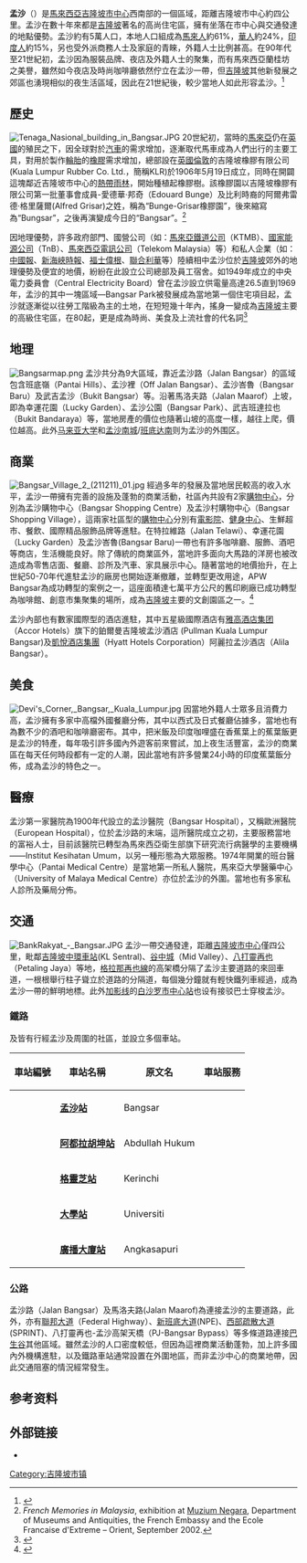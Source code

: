 {{Infobox settlement
| name                    = 孟沙
| official_name            = Bangsar
| other_name              = 
| settlement_type         = [[聯邦直轄區|聯邦直轄區]][[吉隆坡|吉隆坡市]]的次分區
<!-- transliteration(s) -->
| translit_lang1          =其他文字
| translit_lang1_type     =[[爪夷文|爪夷文]]
| translit_lang1_info     = {{Script|Arab|بڠسر}} 
| translit_lang1_type1    =[[淡米尔文|淡米尔文]]
| translit_lang1_info1    ={{lang|ta|பாங்சர்}}
<!-- images, nickname, motto -->
| image_skyline           = File:Bangsar 2.jpg
| image_caption           =孟沙天際線
| image_flag               = Flag of Kuala Lumpur, Malaysia.svg
| flag_size                = 140px
| flag_link                  =  
| image_shield            = Seal of Kuala Lumpur.svg
| shield_size                = 100x80px
| shield_link                =  
| etymology               = 
| nickname                =
| motto                   = {{lang|ms|Bersedia Menyumbang, Bandar Raya Cemerlang}}<ref>{{cite web|url=http://www.dbkl.gov.my/index.php?option=com_content&view=article&id=122&Itemid=1009&lang=ms|title=Portal Rasmi Dewan Bandaraya Kuala Lumpur|website=www.dbkl.gov.my|accessdate=2020-05-20|archive-date=2020-05-06|archive-url=https://web.archive.org/web/20200506142950/http://www.dbkl.gov.my/index.php?option=com_content&view=article&id=122&Itemid=1009&lang=ms|dead-url=yes}}</ref><br>''{{lang|en|Ready to Contribute towards an Excellent City}}''<br />“准备为一个优秀的城市做出贡献”
<!-- maps and coordinates -->
| image_map               = 
| mapsize                 =
| map_alt                 =
| map_caption             = 
| pushpin_map             = Malaysia Kuala Lumpur#Malaysia<!-- name of a location map as per Template:Location_map -->
| pushpin_map_caption     = '''孟沙'''在[[吉隆坡|吉隆坡]]和[[马来西亚|马来西亚]]的位置
| pushpin_label_position  = <!-- position of the pushpin label: left, right, top, bottom, none -->
| coordinates             = {{coord|3|7|51|N|101|40|10|E|region:MY|display=inline,title}}
<!-- location -->
| subdivision_type        = [[世界政区索引|国家]]
| subdivision_name        = {{flag|马来西亚}}
| subdivision_type1       = [[马来西亚州属|联邦直辖区]]
| subdivision_name1       = {{flag|Kuala Lumpur}}
| subdivision_type2       = [[马来西亚选区列表|选区]]
| subdivision_name2       = {{pc|班底谷}}
<!-- established -->
| established_title       = 设立
| established_date        = 
| established_title1      = 
| established_date1       = 
| established_title2      = 
| established_date2       = 
<!-- seat, smaller parts -->
| parts_type              = [[马来西亚地方政府|地方政府]]
| parts_style             = <!-- list, coll (collapsed list), para (paragraph format) -->
| parts                   = [[吉隆坡市政局|吉隆坡市政局]]
<!-- government type, leaders -->
| leader_title            = {{tsl|en|Mayor of Kuala Lumpur|吉隆坡市长|市长}}
| leader_name             = 诺希山·阿末达兰
| leader_title1            = 秘书
| leader_name1             = 
<!-- area -->
| area_footnotes          = 
| area_total_km2          = 
| area_note               = 
<!-- population -->
| population_footnotes    =  
| population_as_of        = 
| population_total        = 
| pop_est_footnotes       = 
| pop_est_as_of           =
| population_est          = 
| population_rank         = 
| population_density_km2  = 
| population_density_metro_km2   =
| population_density_rank        =
<!-- demographics (section 1) -->
| demographics_type1      = 人口数据
| demographics1_footnotes = <ref name="total population">{{cite web |url=http://www.statistics.gov.my/portal/download_Population/files/census2010/Taburan_Penduduk_dan_Ciri-ciri_Asas_Demografi.pdf |title=2010年马来西亚人口和房屋普查：马来西亚人口分布 |publisher=马来西亚国家统计局 |accessdate=2012-04-19 |deadurl=yes |archiveurl=https://web.archive.org/web/20140522234002/http://www.statistics.gov.my/portal/download_Population/files/census2010/Taburan_Penduduk_dan_Ciri-ciri_Asas_Demografi.pdf |archivedate=2014-05-22 |date=2010年更新 }}</ref><!-- for references: use <ref> tags -->
| demographics1_title1    = 
| demographics1_info1     = 
<!-- time zone(s) -->
| timezone               =[[马来西亚标准时间|马来西亚标准时间]]
| utc_offset             = +8
<!-- postal codes, area code -->
| postal_code_type        = [[马来西亚邮政编码|邮政编码]]
| postal_code             = '''59000'''
| area_code_type          = {{tsl|en|Telephone numbers in Malaysia|马来西亚电话区号|电话区号}}
| area_code               = +6-03 22
| registration_plate_type = [[馬來西亞車輛號牌|車牌編碼]]
| registration_plate      = V或W
<!-- website, footnotes -->
| website                 = {{URL|www.dbkl.gov.my}}<!-- {{URL|example.com}} -->
| footnotes                 = 
}}

'''孟沙'''（{{lang-ms|Bangsar}}）是[[馬來西亞|馬來西亞]][[吉隆坡|吉隆坡]][[吉隆坡市中心|市中心]]西南部的一個區域，距離吉隆坡市中心約四公里。孟沙在數十年來都是[[吉隆坡|吉隆坡]]著名的高尚住宅區，擁有坐落在市中心與交通發達的地點優勢。孟沙約有5萬人口，本地人口組成為[[馬來人|馬來人]]約61%，[[華人|華人]]約24%，[[印度人|印度人]]約15%，另也受外派商務人士及家庭的青睞，外籍人士比例甚高。在90年代至21世紀初，孟沙因為服裝品牌、夜店及外籍人士的聚集，而有馬來西亞蘭桂坊之美譽，雖然如今夜店及時尚咖啡廳依然佇立在孟沙一帶，但[[吉隆坡|吉隆坡]]其他新發展之郊區也湧現相似的夜生活區域，因此在21世紀後，較少當地人如此形容孟沙。<ref>{{cite web|url=https://www.enanyang.my/%E5%9C%B0%E4%BA%A7/%E5%AD%9F%E6%B2%99%E4%BE%9D%E7%84%B6%E7%94%9F%E7%8C%9B|title=孟沙依然生猛|date=2016-09-03 |publisher=南洋網}}</ref>

==歷史==
[[File:Tenaga_Nasional_building_in_Bangsar.JPG|left]]
20世紀初，當時的[[馬來亞|馬來亞]]仍在[[英國|英國]]的殖民之下，因全球對於[[汽車|汽車]]的需求增加，逐漸取代馬車成為人們出行的主要工具，對用於製作[[輪胎|輪胎]]的[[橡膠|橡膠]]需求增加，總部設在[[英國|英國]][[倫敦|倫敦]]的吉隆坡橡膠有限公司(Kuala Lumpur Rubber Co. Ltd.，簡稱KLR)於1906年5月19日成立，同時在開闢這塊鄰近吉隆坡市中心的[[熱帶雨林|熱帶雨林]]，開始種植起橡膠樹。該橡膠園以吉隆坡橡膠有限公司第一批董事會成員-愛德華·邦奇（Edouard Bunge）及比利時裔的阿爾弗雷德·格里薩爾(Alfred Grisar)之姓，稱為“Bunge-Grisar橡膠園”，後來縮寫為“Bungsar”，之後再演變成今日的“Bangsar”。<ref name="muzium">''French Memories in Malaysia'', exhibition at [[National_Museum_(Malaysia)|Muzium Negara]], Department of Museums and Antiquities, the French Embassy and the Ecole Francaise d'Extreme – Orient, September 2002.</ref>

因地理優勢，許多政府部門、國營公司（如：[[馬來亞鐵道|馬來亞鐵道公司]]（KTMB）、[[國家能源公司|國家能源公司]]（TnB）、[[馬來西亞電訊公司|馬來西亞電訊公司]]（Telekom Malaysia）等）和私人企業（如：[[中國報|中國報]]、[[新海峽時報|新海峽時報]]、[[福士偉根|福士偉根]]、[[聯合利華|聯合利華]]等）陸續相中孟沙位於[[吉隆坡|吉隆坡]]郊外的地理優勢及便宜的地價，紛紛在此設立公司總部及員工宿舍。如1949年成立的中央電力委員會（Central Electricity Board）曾在孟沙設立供電量高達26.5直到1969年，孟沙的其中一塊區域—Bangsar Park被發展成為當地第一個住宅項目起，孟沙就逐漸從以往勞工階級為主的土地，在短短幾十年內，搖身一變成為[[吉隆坡|吉隆坡]]主要的高級住宅區，在80起，更是成為時尚、美食及上流社會的代名詞<ref>{{cite web|url=https://www.sinchew.com.my/content/content_1581909.html|title=新舊孟沙向前看(三之一)。孟沙華麗身影下的庶民風情|date=2016-11-02 |publisher=星洲網}}</ref>

==地理==
[[File:Bangsarmap.png|thumb]]
孟沙共分為9大區域，靠近孟沙路（Jalan Bangsar）的區域包含班底嶺（Pantai Hills）、孟沙裡（Off Jalan Bangsar）、孟沙峇魯（Bangsar Baru）及武吉孟沙（Bukit Bangsar）等。沿著馬洛夫路（Jalan Maarof）上坡，即為幸運花園（Lucky Garden）、孟沙公園（Bangsar Park）、武吉班達拉也（Bukit Bandaraya）等，當地房產的價位也隨著山坡的高度一樣，越往上爬，價位越高。此外[[马来亚大学|马来亚大学]]和[[孟沙南城|孟沙南城]]/[[班底达南|班底达南]]则为孟沙的外围区。

==商業==
[[File:Bangsar_Village_2_(211211)_01.jpg|left]]
經過多年的發展及當地居民較高的收入水平，孟沙一帶擁有完善的設施及蓬勃的商業活動，社區內共設有2家[[購物中心|購物中心]]，分別為孟沙購物中心（Bangsar Shopping Centre）及孟沙村購物中心（Bangsar Shopping Village），這兩家社區型的[[購物中心|購物中心]]分別有[[電影院|電影院]]、[[健身中心|健身中心]]、生鮮超市、餐飲、國際精品服飾品牌等進駐。在特拉維路（Jalan Telawi）、幸運花園（Lucky Garden）及孟沙峇魯(Bangsar Baru)一帶也有許多咖啡廳、服飾、酒吧等商店，生活機能良好。除了傳統的商業區外，當地許多面向大馬路的洋房也被改造成為零售店面、餐廳、診所及汽車、家具展示中心。隨著當地的地價抬升，在上世紀50-70年代進駐孟沙的廠房也開始逐漸撤離，並轉型更改用途，APW Bangsar為成功轉型的案例之一，這座面積達七萬平方公尺的舊印刷廠已成功轉型為咖啡館、創意市集聚集的場所，成為[[吉隆坡|吉隆坡]]主要的文創園區之一。<ref>{{cite web|url=https://www.sinchew.com.my/content/content_1581916.html|title=新舊孟沙向前看(三之三)。美術印務局新詮釋|date=2016-11-02 |publisher=星洲網}}</ref>

孟沙內部也有數家國際型的酒店進駐，其中五星級國際酒店有[[雅高酒店集团|雅高酒店集团]]（Accor Hotels）旗下的鉑爾曼吉隆坡孟沙酒店 (Pullman Kuala Lumpur Bangsar)及[[凱悅酒店|凱悅酒店集團]]（Hyatt Hotels Corporation）阿麗拉孟沙酒店（Alila Bangsar）。

==美食==
[[File:Devi's_Corner,_Bangsar,_Kuala_Lumpur.jpg|left]]
因當地外籍人士眾多且消費力高，孟沙擁有多家中高檔外國餐廳分佈，其中以西式及日式餐廳佔據多，當地也有為數不少的酒吧和咖啡廳密布。其中，把米飯及印度咖哩盛在香蕉葉上的蕉葉飯更是孟沙的特產，每年吸引許多國內外遊客前來嘗試，加上夜生活豐富，孟沙的商業區在每天任何時段都有一定的人潮，因此當地有許多營業24小時的印度蕉葉飯分佈，成為孟沙的特色之一。

==醫療==
孟沙第一家醫院為1900年代設立的孟沙醫院（Bangsar Hospital），又稱歐洲醫院（European Hospital），位於孟沙路的末端，這所醫院成立之初，主要服務當地的富裕人士，目前該醫院已轉型為馬來西亞衛生部旗下研究流行病醫學的主要機構——Institut Kesihatan Umum，以另一種形態為大眾服務。1974年開業的班台醫學中心（Pantai Medical Centre）是當地第一所私人醫院，馬來亞大學醫藥中心（University of Malaya Medical Centre）亦位於孟沙的外圍。當地也有多家私人診所及藥局分佈。

==交通==
[[File:BankRakyat_-_Bangsar.JPG|left]]
孟沙一帶交通發達，距離[[吉隆坡市中心|吉隆坡市中心]]僅四公里，毗鄰[[吉隆坡中環車站|吉隆坡中環車站]](KL Sentral)、[[谷中城|谷中城]]（Mid Valley）、[[八打靈再也|八打靈再也]]（Petaling Jaya）等地，[[格拉那再也線|格拉那再也線]]的高架橋分隔了孟沙主要道路的來回車道，一根根舉行柱子聳立於道路的分隔道，每個幾分鐘就有輕快鐵列車經過，成為孟沙一帶的鮮明地標。此外[[加影线|加影线]]的[[白沙罗市中心站|白沙罗市中心站]]也设有接驳巴士穿梭孟沙。

===鐵路===
{{KLRT line|2}}及{{KLRT line|5}}皆有行經孟沙及周圍的社區，並設立多個車站。
{|class="wikitable"
|-
!車站編號||車站名稱||原文名||車站服務
|-
|{{KLRT code|KJ|16}}||'''[[孟沙站|孟沙站]]'''||Bangsar|| {{KLRT line|5}}
|-
|{{KLRT code|KD|01}}{{KLRT code|KJ|17}}||'''[[阿都拉胡坤站|阿都拉胡坤站]]'''||Abdullah Hukum|| {{KLRT line|2}} {{KLRT line|5}}  
|-
|{{KLRT code|KJ|18}}||'''[[格靈芝站|格靈芝站]]'''||Kerinchi|| {{KLRT line|5}} 
|-
|{{KLRT code|KJ|19}}||'''[[大学站_(吉隆坡)|大學站]]'''||Universiti|| {{KLRT line|5}} 
|-
|{{KLRT code|KD|02}}||'''[[廣播大廈站|廣播大廈站]]'''||Angkasapuri|| {{KLRT line|2}}
|}

===公路===
孟沙路（Jalan Bangsar）及馬洛夫路(Jalan Maarof)為連接孟沙的主要道路，此外，亦有[[聯邦大道|聯邦大道]]（Federal Highway）{{JKR|2}}、[[新班底大道|新班底大道]](NPE){{MES-E|10}}、[[西部疏散大道|西部疏散大道]](SPRINT){{MES-E|23}}、八打靈再也-孟沙高架天橋（PJ-Bangsar Bypass）等多條道路連接[[巴生谷|巴生谷]]其他區域。雖然孟沙的人口密度較低，但因為這裡商業活動蓬勃，加上許多國內外機構進駐，以及鐵路車站通常設置在外圍地區，而非孟沙中心的商業地帶，因此交通阻塞的情況經常發生。

==参考资料==
{{reflist|30em}}

==外部链接==
{{Portal|马来西亚}}
{{commons category|Cheras}}
*{{URL|dbkl.gov.my|吉隆坡市政局官网}}

{{吉隆坡}}

[[Category:吉隆坡市镇|Category:吉隆坡市镇]]